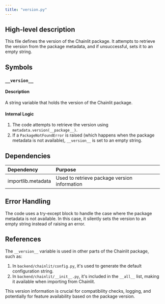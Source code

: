 ```yaml
---
title: "version.py"
---
```


## High-level description
This file defines the version of the Chainlit package. It attempts to retrieve the version from the package metadata, and if unsuccessful, sets it to an empty string.

## Symbols

### `__version__`
#### Description
A string variable that holds the version of the Chainlit package.

#### Internal Logic
1. The code attempts to retrieve the version using `metadata.version(__package__)`.
2. If a `PackageNotFoundError` is raised (which happens when the package metadata is not available), `__version__` is set to an empty string.

## Dependencies
| Dependency | Purpose |
|:-----------|:--------|
| importlib.metadata | Used to retrieve package version information |

## Error Handling
The code uses a try-except block to handle the case where the package metadata is not available. In this case, it silently sets the version to an empty string instead of raising an error.

## References
The `__version__` variable is used in other parts of the Chainlit package, such as:
1. In `backend/chainlit/config.py`, it's used to generate the default configuration string.
2. In `backend/chainlit/__init__.py`, it's included in the `__all__` list, making it available when importing from Chainlit.

This version information is crucial for compatibility checks, logging, and potentially for feature availability based on the package version.
